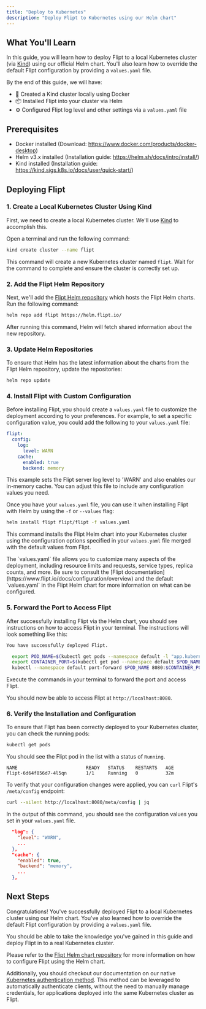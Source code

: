 ```yaml
---
title: "Deploy to Kubernetes"
description: "Deploy Flipt to Kubernetes using our Helm chart"
---
```


## What You'll Learn

In this guide, you will learn how to deploy Flipt to a local Kubernetes cluster (via [Kind](https://kind.sigs.k8s.io/)) using our official Helm chart. You'll also learn how to override the default Flipt configuration by providing a `values.yaml` file.

By the end of this guide, we will have:

- 🚢 Created a Kind cluster locally using Docker
- 📦 Installed Flipt into your cluster via Helm
- ⚙️ Configured Flipt log level and other settings via a `values.yaml` file

## Prerequisites

- Docker installed (Download: https://www.docker.com/products/docker-desktop)
- Helm v3.x installed (Installation guide: https://helm.sh/docs/intro/install/)
- Kind installed (Installation guide: https://kind.sigs.k8s.io/docs/user/quick-start/)

## Deploying Flipt

### 1. Create a Local Kubernetes Cluster Using Kind

First, we need to create a local Kubernetes cluster. We'll use [Kind](https://kind.sigs.k8s.io/) to accomplish this.

Open a terminal and run the following command:

```bash
kind create cluster --name flipt
```

This command will create a new Kubernetes cluster named `flipt`. Wait for the command to complete and ensure the cluster is correctly set up.

### 2. Add the Flipt Helm Repository

Next, we'll add the [Flipt Helm repository](https://helm.flipt.io/) which hosts the Flipt Helm charts. Run the following command:

```bash
helm repo add flipt https://helm.flipt.io/
```

After running this command, Helm will fetch shared information about the new repository.

### 3. Update Helm Repositories

To ensure that Helm has the latest information about the charts from the Flipt Helm repository, update the repositories:

```bash
helm repo update
```

### 4. Install Flipt with Custom Configuration

Before installing Flipt, you should create a `values.yaml` file to customize the deployment according to your preferences. For example, to set a specific configuration value, you could add the following to your `values.yaml` file:

```yaml
flipt:
  config:
    log:
      level: WARN
    cache:
      enabled: true
      backend: memory
```

This example sets the Flipt server log level to 'WARN' and also enables our in-memory cache. You can adjust this file to include any configuration values you need.

Once you have your `values.yaml` file, you can use it when installing Flipt with Helm by using the `-f` or `--values` flag:

```bash
helm install flipt flipt/flipt -f values.yaml
```

This command installs the Flipt Helm chart into your Kubernetes cluster using the configuration options specified in your `values.yaml` file merged with the default values from Flipt.

<Note>
  The `values.yaml` file allows you to customize many aspects of the deployment,
  including resource limits and requests, service types, replica counts, and
  more. Be sure to consult the [Flipt
  documentation](https://www.flipt.io/docs/configuration/overview) and the
  default `values.yaml` in the Flipt Helm chart for more information on what can
  be configured.
</Note>

### 5. Forward the Port to Access Flipt

After successfully installing Flipt via the Helm chart, you should see instructions on how to access Flipt in your terminal. The instructions will look something like this:

```bash
You have successfully deployed Flipt.

  export POD_NAME=$(kubectl get pods --namespace default -l "app.kubernetes.io/name=flipt,app.kubernetes.io/instance=flipt" -o jsonpath="{.items[0].metadata.name}")
  export CONTAINER_PORT=$(kubectl get pod --namespace default $POD_NAME -o jsonpath="{.spec.containers[0].ports[0].containerPort}")
  kubectl --namespace default port-forward $POD_NAME 8080:$CONTAINER_PORT
```

Execute the commands in your terminal to forward the port and access Flipt.

You should now be able to access Flipt at `http://localhost:8080`.

### 6. Verify the Installation and Configuration

To ensure that Flipt has been correctly deployed to your Kubernetes cluster, you can check the running pods:

```bash
kubectl get pods
```

You should see the Flipt pod in the list with a status of `Running`.

```console
NAME                         READY   STATUS    RESTARTS   AGE
flipt-6d64f856d7-4l5qn       1/1     Running   0          32m
```

To verify that your configuration changes were applied, you can `curl` Flipt's `/meta/config` endpoint:

```bash
curl --silent http://localhost:8080/meta/config | jq
```

In the output of this command, you should see the configuration values you set in your `values.yaml` file.

```json
  "log": {
    "level": "WARN",
    ...
  },
  "cache": {
    "enabled": true,
    "backend": "memory",
    ...
  },
```

## Next Steps

Congratulations! You've successfully deployed Flipt to a local Kubernetes cluster using our Helm chart. You've also learned how to override the default Flipt configuration by providing a `values.yaml` file.

You should be able to take the knowledge you've gained in this guide and deploy Flipt in to a real Kubernetes cluster.

Please refer to the [Flipt Helm chart repository](https://github.com/flipt-io/helm-charts) for more information on how to configure Flipt using the Helm chart.

Additionally, you should checkout our documentation on our native [Kubernetes authentication method](/v1/authentication/methods#kubernetes).
This method can be leveraged to automatically authenticate clients, without the need to manually manage credentials, for applications deployed into the same Kubernetes cluster as Flipt.
